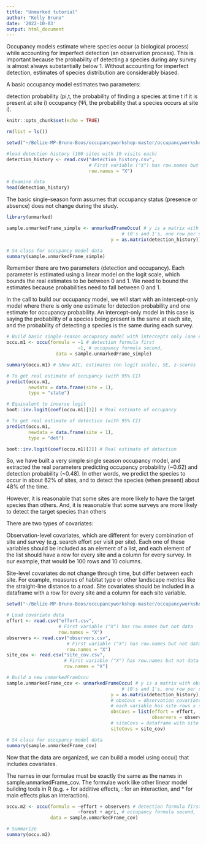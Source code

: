 ```yaml
---
title: "Unmarked tutorial"
author: "Kelly Bruno"
date: '2022-10-03'
output: html_document
---
```


Occupancy models estimate where species occur (a biological process) while accounting for imperfect detection (an observation process). This is important because the probability of detecting a species during any survey is almost always substantially below 1. Without accounting for imperfect detection, estimates of species distribution are considerably biased.

A basic occupancy model estimates two parameters:

detection probability (pi,t, the probability of finding a species at time t if it is present at site i)
occupancy (Ψi, the probability that a species occurs at site i).

```r
knitr::opts_chunk$set(echo = TRUE)

rm(list = ls())

setwd("~/Belize-MP-Bruno-Boos/occupancyworkshop-master/occupancyworkshop-master")

#load detection history (100 sites with 10 visits each)
detection_history <- read.csv("detection_history.csv", 
                              # First variable ("X") has row.names but not data
                              row.names = "X") 

# Examine data
head(detection_history)

```

The basic single-season form assumes that occupancy status (presence or absence) does not change during the study.

```r
library(unmarked)

sample.unmarkedFrame_simple <- unmarkedFrameOccu( # y is a matrix with observed detection history 
                                          # (0's and 1's, one row per site, one column per survey)
                                      y = as.matrix(detection_history)) 

# S4 class for occupancy model data
summary(sample.unmarkedFrame_simple)

```

Remember there are two parameters (detection and occupancy). Each parameter is estimated using a linear model on the logit scale, which bounds the real estimates to be between 0 and 1. We need to bound the estimates because probabilities need to fall between 0 and 1.

In the call to build our occupancy model, we will start with an intercept-only model where there is only one estimate for detection probability and one estimate for occupancy probability. An intercept-only model in this case is saying the probability of a species being present is the same at each site, and the probability of detecting a species is the same during each survey.

```r

# Build basic single-season occupancy model with intercepts only (one estimate for detection, one for occupancy)
occu.m1 <- occu(formula = ~1 # detection formula first
                          ~1, # occupancy formula second, 
                  data = sample.unmarkedFrame_simple)

summary(occu.m1) # Show AIC, estimates (on logit scale), SE, z-scores

```


```r
# To get real estimate of occupancy (with 95% CI)
predict(occu.m1, 
        newdata = data.frame(site = 1),
        type = "state")

# Equivalent to inverse logit
boot::inv.logit(coef(occu.m1)[1]) # Real estimate of occupancy

# To get real estimate of detection (with 95% CI)
predict(occu.m1, 
        newdata = data.frame(site = 1),
        type = "det")

boot::inv.logit(coef(occu.m1)[2]) # Real estimate of detection

```

So, we have built a very simple single season occupancy model, and extracted the real parameters predicting occupancy probability (~0.62) and detection probability (~0.48). In other words, we predict the species to occur in about 62% of sites, and to detect the species (when present) about 48% of the time.

However, it is reasonable that some sites are more likely to have the target species than others. And, it is reasonable that some surveys are more likely to detect the target species than others

There are two types of covariates:

Observation-level covariates, which are different for every combination of site and survey (e.g. search effort per visit per site). Each one of these variables should be included as an element of a list, and each element of the list should have a row for every site and a column for every survey. In our example, that would be 100 rows and 10 columns.

Site-level covariates do not change through time, but differ between each site. For example, measures of habitat type or other landscape metrics like the straight-line distance to a road. Site covariates should be included in a dataframe with a row for every site and a column for each site variable.


```r

setwd("~/Belize-MP-Bruno-Boos/occupancyworkshop-master/occupancyworkshop-master")

# Load covariate data
effort <- read.csv("effort.csv",
                   # First variable ("X") has row.names but not data
                   row.names = "X") 
observers <- read.csv("observers.csv",
                      # First variable ("X") has row.names but not data
                      row.names = "X") 
site_cov <- read.csv("site_cov.csv",
                     # First variable ("X") has row.names but not data
                     row.names = "X") 

# Build a new unmarkedFramOccu
sample.unmarkedFrame_cov <- unmarkedFrameOccu( # y is a matrix with observed detection history 
                                          # (0's and 1's, one row per site, one column per survey)
                                      y = as.matrix(detection_history),
                                      # obsCovs = observation covariates in a list, 
                                      # each variable has site rows x survey columns
                                      obsCovs = list(effort = effort,
                                                     observers = observers),
                                      # siteCovs = dataframe with site rows x column variables
                                      siteCovs = site_cov) 

# S4 class for occupancy model data
summary(sample.unmarkedFrame_cov)

```

Now that the data are organized, we can build a model using occu() that includes covariates.

The names in our formulae must be exactly the same as the names in sample.unmarkedFrame_cov. The formulae work like other linear model building tools in R (e.g. + for additive effects, : for an interaction, and * for main effects plus an interaction).

```r

occu.m2 <- occu(formula = ~effort + observers # detection formula first
                          ~forest + agri, # occupancy formula second,
                data = sample.unmarkedFrame_cov)

# Summarize
summary(occu.m2)

```
